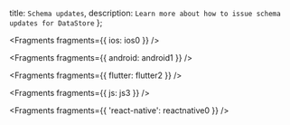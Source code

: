   title: `Schema updates`,
  description: `Learn more about how to issue schema updates for DataStore`
};


<Fragments fragments={{ ios: ios0 }} />


<Fragments fragments={{ android: android1 }} />


<Fragments fragments={{ flutter: flutter2 }} />


<Fragments fragments={{ js: js3 }} />


<Fragments fragments={{ 'react-native': reactnative0 }} />
